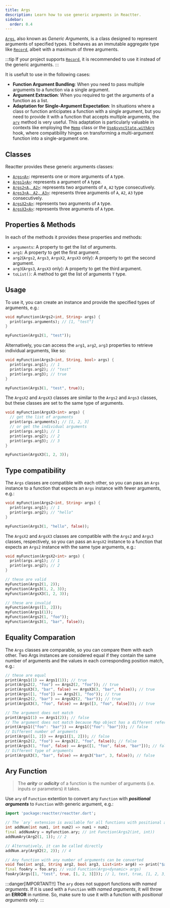 ```yaml
---
title: Args
description: Learn how to use generic arguments in Reactter.
sidebar:
  order: 0.4
---
```


<HT><a href="https://pub.dev/documentation/reactter/latest/reactter/Args-class.html" target="_blank">`Args`</a></HT>, also known as *Generic Arguments*, is a class designed to represent arguments of specified types.
It behaves as an immutable aggregate type like <HT><a href="https://dart.dev/language/records#record-types" target="_blank">`Record`</a></HT>, albeit with a maximum of three arguments.

:::tip
If your project supports <HT><a href="https://dart.dev/language/records#record-types" target="_blank">`Record`</a></HT>, it is recommended to use it instead of the generic arguments.
:::

It is usefult to use in the following cases:

- **Function Argument Bundling**: When you need to pass multiple arguments to a function via a single argument.
- **Argument Extraction**: When you required to get the arguments of a function as a list.
- **Adaptation for Single-Argument Expectation**: In situations where a class or function anticipates a function with a single argument, but you need to provide it with a function that accepts multiple arguments, the <HM>[`ary`](#ary-function)</HM> method is very useful.
This adaptation is particularly valuable in contexts like employing the <HT>[`Memo`](/reactter/classes/memo)</HT> class or the <HM>[`UseAsyncState.withArg`](/reactter/hooks/use_async_state)</HM> hook, where compatibility hinges on transforming a multi-argument function into a single-argument one.

## Classes

Reactter provides these generic arguments classes:

- <HT><a href="https://pub.dev/documentation/reactter/latest/reactter/Args-class.html" target="_blank">`Args<A>`</a></HT>: represents one or more arguments of <HT>`A`</HT> type.
- <HT><a href="https://pub.dev/documentation/reactter/latest/reactter/Args1-class.html" target="_blank">`Args1<A>`</a></HT>: represents a argument of <HT>`A`</HT> type.
- <HT><a href="https://pub.dev/documentation/reactter/latest/reactter/Args2-class.html" target="_blank">`Args2<A, A2>`</a></HT>: represents two arguments of <HT>`A`</HT>, <HT>`A2`</HT> type consecutively.
- <HT><a href="https://pub.dev/documentation/reactter/latest/reactter/Args3-class.html" target="_blank">`Args3<A, A2, A3>`</a></HT>: represents three arguments of <HT>`A`</HT>, <HT>`A2`</HT>, <HT>`A3`</HT> type consecutively.
- <HT><a href="https://pub.dev/documentation/reactter/latest/reactter/ArgsX2.html" target="_blank">`ArgsX2<A>`</a></HT>: represents two arguments of <HT>`A`</HT> type.
- <HT><a href="https://pub.dev/documentation/reactter/latest/reactter/ArgsX3.html" target="_blank">`ArgsX3<A>`</a></HT>: represents three arguments of <HT>`A`</HT> type.


## Properties & Methods

In each of the methods it provides these properties and methods:

- `arguments`: A property to get the list of arguments.
- `arg1`: A property to get the first argument.
- `arg2`(<HT>`Args2`</HT>, <HT>`Args3`</HT>, <HT>`ArgsX2`</HT>, <HT>`ArgsX3`</HT> only): A property to get the second argument.
- `arg3`(<HT>`Args3`</HT>, <HT>`ArgsX3`</HT> only): A property to get the third argument.
- <HM>`toList()`</HM>: A method to get the list of arguments <HT>`T`</HT> type.

## Usage

To use it, you can create an instance and provide the specified types of arguments, e.g.:

```dart
void myFunction(Args2<int, String> args) {
  print(args.arguments); // [1, "test"]
}

myFunction(Args2(1, "test"));
```

Alternatively, you can access the `arg1`, `arg2`, `arg3` properties to retrieve individual arguments, like so:

```dart
void myFunction(Args3<int, String, bool> args) {
  print(args.arg1); // 1
  print(args.arg2); // "test"
  print(args.arg3); // true
}

myFunction(Args3(1, "test", true));
```

The <HT>`ArgsX2`</HT> and <HT>`ArgsX3`</HT> classes are similar to the <HT>`Args2`</HT> and <HT>`Args3`</HT> classes, but these classes are set to the same type of arguments.

```dart
void myFunction(ArgsX3<int> args) {
  // get the list of arguments
  print(args.arguments); // [1, 2, 3]
  // or get the individual arguments
  print(args.arg1); // 1
  print(args.arg2); // 2
  print(args.arg3); // 3
}

myFunction(ArgsX3(1, 2, 3));
```

## Type compatibility

The <HT>`Args`</HT> classes are compatible with each other, so you can pass an <HT>`Args`</HT> instance to a function that expects an <HT>`Args`</HT> instance with fewer arguments, e.g.:

```dart
void myFunction(Args2<int, String> args) {
  print(args.arg1); // 1
  print(args.arg2); // "hello"
}

myFunction(Args3(1, "hello", false));
```

The <HT>`ArgsX2`</HT> and <HT>`ArgsX3`</HT> classes are compatible with the <HT>`Args2`</HT> and <HT>`Args3`</HT> classes, respectively, so you can pass an <HT>`ArgsX2`</HT> instance to a function that expects an <HT>`Args2`</HT> instance with the same type arguments, e.g.:

```dart del="Args([1, 2])" del="Args1(1)" del="\"foo\"" del="\"bar\""
void myFunction(ArgsX2<int> args) {
  print(args.arg1); // 1
  print(args.arg2); // 2
}

// these are valid
myFunction(Args2(1, 2));
myFunction(Args3(1, 2, 3));
myFunction(ArgsX3(1, 2, 3));

// these are invalid
myFunction(Args([1, 2]));
myFunction(Args1(1));
myFunction(Args2(1, "foo"));
myFunction(Args3(1, "bar", false));
```

## Equality Comparation

The <HT>`Args`</HT> classes are comparable, so you can compare them with each other.
Two Args instances are considered equal if they contain the same number of arguments and the values in each corresponding position match, e.g.:

```dart del=/Args1\\((2)\\)\\); \\/\\/ false/ del=/Args1\\((\\{"foo": "bar"\\})\\)\\); \\/\\/ false/ del=/(Args1)\\((\\[1, 2\\])\\)\\); \\/\\/ false/ del=/(Args3)\\(2, "foo"(, false)\\)\\); \\/\\/ false/ del=/Args3\\(("bar"), (3), false\\)\\); \\/\\/ false/ del=/Args\\(\\[1, "foo", false, ("bar")\\]\\)\\); \\/\\/ false/
// these are equal
print(Args1(1) == Args1(1)); // true
print(Args2(2, "foo") == Args2(2, "foo")); // true
print(ArgsX3(3, "bar", false) == ArgsX3(3, "bar", false)); // true
print(Args([1, "foo"]) == Args2(1, "foo")); // true
print(Args2(2, "bar") == ArgsX2(2, "bar")); // true
print(ArgsX3(3, "foo", false) == Args([3, "foo", false])); // true

// The argument does not match
print(Args1(1) == Args1(2)); // false
// The argument does not match because Map object has a different reference
print(Args1({"foo": "bar"}) == Args1({"foo": "bar"})); // false
// Different number of arguments
print(Args([1, 2]) == Args1([1, 2])); // false
print(Args2(2, "foo") == Args3(2, "foo", false)); // false
print(Args3(1, "foo", false) == Args([1, "foo", false, "bar"])); // false
// Different type of arguments
print(ArgsX3(3, "bar", false) == Args3("bar", 3, false)); // false
```

## Ary Function

> The _**arity**_ or _**adicity**_ of a function is the number of arguments (i.e. inputs or parameters) it takes.

Use <HM>`ary`</HM> of <HT>`Function`</HT> extention to convert any <HT>`Function`</HT> with **_positional arguments_** to <HT>`Function`</HT> with generic argument, e.g.:

```dart
import 'package:reactter/reactter.dart';

// The `ary` extension is available for all functions with positional arguments
int addNum(int num1, int num2) => num1 + num2;
final addNumAry = myFunction.ary; // int Function(Args2(int, int))
addNumAry(Arg2(1, 1)); // 2

// Alternatively, it can be called directly
addNum.ary(ArgX2(2, 2)); // 4

// Any function with any number of arguments can be converted
void foo(int arg1, String arg2, bool arg3, List<int> arg4) => print("$arg1, $arg2, $arg3, $arg4");
final fooAry = foo.ary; // void Function(Args<dynamic> args)
fooAry(Args([1, "test", true, [1, 2, 3]])); // 1, test, true, [1, 2, 3]
```

:::danger[IMPORTANT!!]
The <HM>`ary`</HM> does not support functions with *named arguments*.
If it is used with a <HT>`Function`</HT> with *named arguments*, it will throw an **ERROR** in runtime.
So, make sure to use it with a function with *positional arguments* only.
:::